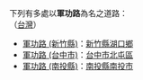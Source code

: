 下列有多處以'''軍功路'''為名之道路：
<br />（[[台灣|台灣]]）
*[[軍功路_(新竹縣)|軍功路 (新竹縣)]]：[[新竹縣|新竹縣]][[湖口鄉|湖口鄉]]
*[[軍功路_(台中市)|軍功路 (台中市)]]：[[台中市|台中市]][[北屯區|北屯區]]
*[[軍功路_(南投縣)|軍功路 (南投縣)]]：[[南投縣|南投縣]][[南投市|南投市]]

{{disambig|Cat=街道名消歧义}}